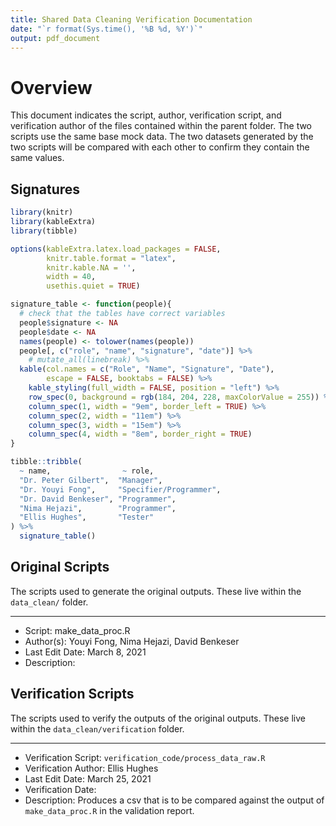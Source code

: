 ```yaml
---
title: Shared Data Cleaning Verification Documentation
date: "`r format(Sys.time(), '%B %d, %Y')`"
output: pdf_document
---
```


# Overview

This document indicates the script, author, verification script, and verification author of the files contained within the parent folder. The two scripts use the same base mock data. The two datasets generated by the two scripts will be compared with each other to confirm they contain the same values.


## Signatures

```r
library(knitr)
library(kableExtra)
library(tibble)

options(kableExtra.latex.load_packages = FALSE, 
        knitr.table.format = "latex",
        knitr.kable.NA = '',
        width = 40,
        usethis.quiet = TRUE)

signature_table <- function(people){
  # check that the tables have correct variables
  people$signature <- NA
  people$date <- NA
  names(people) <- tolower(names(people))
  people[, c("role", "name", "signature", "date")] %>% 
    # mutate_all(linebreak) %>% 
  kable(col.names = c("Role", "Name", "Signature", "Date"),
        escape = FALSE, booktabs = FALSE) %>% 
    kable_styling(full_width = FALSE, position = "left") %>% 
    row_spec(0, background = rgb(184, 204, 228, maxColorValue = 255)) %>% 
    column_spec(1, width = "9em", border_left = TRUE) %>% 
    column_spec(2, width = "11em") %>% 
    column_spec(3, width = "15em") %>% 
    column_spec(4, width = "8em", border_right = TRUE)
}

tibble::tribble(
  ~ name,                ~ role,
  "Dr. Peter Gilbert",  "Manager",
  "Dr. Youyi Fong",     "Specifier/Programmer",
  "Dr. David Benkeser", "Programmer",
  "Nima Hejazi",        "Programmer",
  "Ellis Hughes",       "Tester" 
) %>% 
  signature_table()

```

##

## Original Scripts

The scripts used to generate the original outputs. These live within the `data_clean/` folder.

----

- Script: make_data_proc.R
- Author(s): Youyi Fong, Nima Hejazi, David Benkeser
- Last Edit Date: March 8, 2021
- Description: 


## Verification Scripts

The scripts used to verify the outputs of the original outputs. These live within the `data_clean/verification` folder.

----

- Verification Script: `verification_code/process_data_raw.R`
- Verification Author: Ellis Hughes
- Last Edit Date: March 25, 2021
- Verification Date:
- Description: Produces a csv that is to be compared against the output of `make_data_proc.R` in the validation report. 
